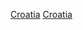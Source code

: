 {{Portal box|克羅埃西亞|體育運動}}
{{Year by category
|m = 2
|c = 0
|d = 0
|y = 8
|cat     = 克羅埃西亞體育
|sortkey = 體育
|parent  = 各年份克羅埃西亞體育
|subcat  = 2008年克羅埃西亞
}}
[[Category:2008年各國體育|Croatia]]
[[Category:2008年歐洲體育|Croatia]]